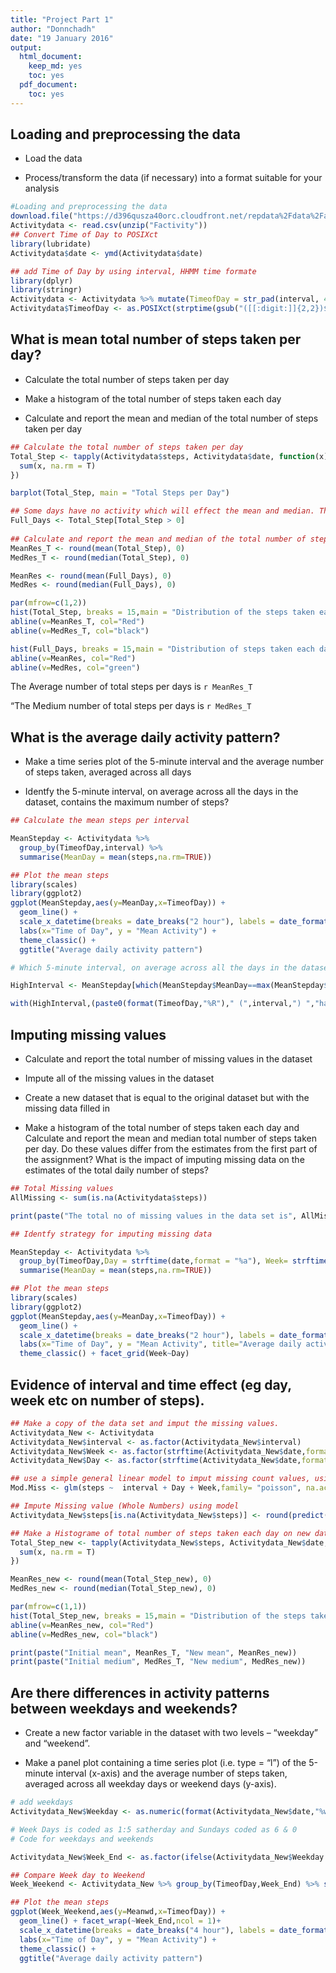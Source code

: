 ```yaml
---
title: "Project Part 1"
author: "Donnchadh"
date: "19 January 2016"
output:
  html_document:
    keep_md: yes
    toc: yes
  pdf_document:
    toc: yes
---
```


## Loading and preprocessing the data

* Load the data  

* Process/transform the data (if necessary) into a format suitable for your analysis  

```r

#Loading and preprocessing the data
download.file("https://d396qusza40orc.cloudfront.net/repdata%2Fdata%2Factivity.zip",destfile = "Factivity", mode="wb")
Activitydata <- read.csv(unzip("Factivity"))
## Convert Time of Day to POSIXct
library(lubridate)
Activitydata$date <- ymd(Activitydata$date)

## add Time of Day by using interval, HHMM time formate
library(dplyr)
library(stringr)
Activitydata <- Activitydata %>% mutate(TimeofDay = str_pad(interval, 4, pad = "0"))
Activitydata$TimeofDay <- as.POSIXct(strptime(gsub("([[:digit:]]{2,2})$", ":\\1", Activitydata$TimeofDay),format = "%R"))

```

## What is mean total number of steps taken per day?

* Calculate the total number of steps taken per day

* Make a histogram of the total number of steps taken each day

* Calculate and report the mean and median of the total number of steps taken per day

```r

## Calculate the total number of steps taken per day
Total_Step <- tapply(Activitydata$steps, Activitydata$date, function(x){
  sum(x, na.rm = T)
})

barplot(Total_Step, main = "Total Steps per Day")

## Some days have no activity which will effect the mean and median. These should probably be removed??
Full_Days <- Total_Step[Total_Step > 0]
  
## Calculate and report the mean and median of the total number of steps taken per day
MeanRes_T <- round(mean(Total_Step), 0)
MedRes_T <- round(median(Total_Step), 0)

MeanRes <- round(mean(Full_Days), 0)
MedRes <- round(median(Full_Days), 0)

par(mfrow=c(1,2))
hist(Total_Step, breaks = 15,main = "Distribution of the steps taken each day (inc Missing)",col="orange")
abline(v=MeanRes_T, col="Red")
abline(v=MedRes_T, col="black")

hist(Full_Days, breaks = 15,main = "Distribution of steps taken each day",col="blue")
abline(v=MeanRes, col="Red")
abline(v=MedRes, col="green")

```

The Average number of total steps per days is `r MeanRes_T`

"The Medium number of total steps per days is `r MedRes_T`


## What is the average daily activity pattern?

* Make a time series plot of the 5-minute interval and the average number of steps taken, averaged across all days  

* Identfy the 5-minute interval, on average across all the days in the dataset, contains the maximum number of steps?

```r
## Calculate the mean steps per interval

MeanStepday <- Activitydata %>%
  group_by(TimeofDay,interval) %>% 
  summarise(MeanDay = mean(steps,na.rm=TRUE))

## Plot the mean steps 
library(scales)
library(ggplot2)
ggplot(MeanStepday,aes(y=MeanDay,x=TimeofDay)) + 
  geom_line() + 
  scale_x_datetime(breaks = date_breaks("2 hour"), labels = date_format("%H:%M")) + 
  labs(x="Time of Day", y = "Mean Activity") + 
  theme_classic() +
  ggtitle("Average daily activity pattern")

# Which 5-minute interval, on average across all the days in the dataset, contains the maximum number of steps?

HighInterval <- MeanStepday[which(MeanStepday$MeanDay==max(MeanStepday$MeanDay)),]

with(HighInterval,(paste0(format(TimeofDay,"%R")," (",interval,") ","has the highest average number of steps in the data set of ",round(MeanDay,2))))

```

## Imputing missing values

* Calculate and report the total number of missing values in the dataset  

* Impute all of the missing values in the dataset  

* Create a new dataset that is equal to the original dataset but with the missing data filled in  

* Make a histogram of the total number of steps taken each day and Calculate and report the mean and median total number of steps taken per day. Do these values differ from the estimates from the first part of the assignment? What is the impact of imputing missing data on the estimates of the total daily number of steps?


```r
## Total Missing values
AllMissing <- sum(is.na(Activitydata$steps))

print(paste("The total no of missing values in the data set is", AllMissing))

## Identfy strategy for imputing missing data 

MeanStepday <- Activitydata %>%
  group_by(TimeofDay,Day = strftime(date,format = "%a"), Week= strftime(Activitydata$date,format = "%U") ) %>% 
  summarise(MeanDay = mean(steps,na.rm=TRUE))

## Plot the mean steps 
library(scales)
library(ggplot2)
ggplot(MeanStepday,aes(y=MeanDay,x=TimeofDay)) + 
  geom_line() + 
  scale_x_datetime(breaks = date_breaks("2 hour"), labels = date_format("%H:%M")) + 
  labs(x="Time of Day", y = "Mean Activity", title="Average daily activity by weekday") + 
  theme_classic() + facet_grid(Week~Day)
```


## Evidence of interval and time effect (eg day, week etc on number of steps).


```r
## Make a copy of the data set and imput the missing values.
Activitydata_New <- Activitydata
Activitydata_New$interval <- as.factor(Activitydata_New$interval)
Activitydata_New$Week <- as.factor(strftime(Activitydata_New$date,format = "%U"))
Activitydata_New$Day <- as.factor(strftime(Activitydata_New$date,format = "%a"))

## use a simple general linear model to imput missing count values, using day interval and week id.
Mod.Miss <- glm(steps ~  interval + Day + Week,family= "poisson", na.action= "na.omit",data = Activitydata_New )

## Impute Missing value (Whole Numbers) using model
Activitydata_New$steps[is.na(Activitydata_New$steps)] <- round(predict(Mod.Miss, newdata = Activitydata_New[is.na(Activitydata_New$steps),], type = "response"),0)

## Make a Histograme of total number of steps taken each day on new data set
Total_Step_new <- tapply(Activitydata_New$steps, Activitydata_New$date, function(x){
  sum(x, na.rm = T)
})

MeanRes_new <- round(mean(Total_Step_new), 0)
MedRes_new <- round(median(Total_Step_new), 0)

par(mfrow=c(1,1))
hist(Total_Step_new, breaks = 15,main = "Distribution of the steps taken each day (No Missing)",col="Green")
abline(v=MeanRes_new, col="Red")
abline(v=MedRes_new, col="black")

print(paste("Initial mean", MeanRes_T, "New mean", MeanRes_new))
print(paste("Initial medium", MedRes_T, "New medium", MedRes_new))

```


## Are there differences in activity patterns between weekdays and weekends?

* Create a new factor variable in the dataset with two levels – “weekday” and “weekend”.

* Make a panel plot containing a time series plot (i.e. type = "l") of the 5-minute interval (x-axis) and the average number of steps taken, averaged across all weekday days or weekend days (y-axis).

```r

# add weekdays 
Activitydata_New$Weekday <- as.numeric(format(Activitydata_New$date,"%w"))

# Week Days is coded as 1:5 satherday and Sundays coded as 6 & 0
# Code for weekdays and weekends

Activitydata_New$Week_End <- as.factor(ifelse(Activitydata_New$Weekday >=1 & Activitydata_New$Weekday <= 5, "WeekDay","Weekend" ))

## Compare Week day to Weekend
Week_Weekend <- Activitydata_New %>% group_by(TimeofDay,Week_End) %>% summarise(Meanwd = mean(steps,na.rm=TRUE))

## Plot the mean steps 
ggplot(Week_Weekend,aes(y=Meanwd,x=TimeofDay)) + 
  geom_line() + facet_wrap(~Week_End,ncol = 1)+
  scale_x_datetime(breaks = date_breaks("4 hour"), labels = date_format("%H:%M")) + 
  labs(x="Time of Day", y = "Mean Activity") + 
  theme_classic() +
  ggtitle("Average daily activity pattern")

```

